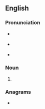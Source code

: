 ==English==

===Pronunciation===
* {{a|UK}} {{IPA|/ˈɡɔɪtə/|lang=en}}
* {{a|US}} {{IPA|/ˈɡɔɪtɚ/|lang=en}}
* {{rhymes|ɔɪtə(ɹ)|lang=en}}

===Noun===
{{en-noun}}

# {{alternative spelling of|goitre|lang=en}}

===Anagrams===
* {{anagrams|en|egriot|goitre}}